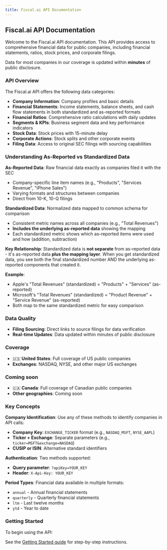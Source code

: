 ```yaml
---
title: Fiscal.ai API Documentation
---
```


## Fiscal.ai API Documentation

Welcome to the Fiscal.ai API documentation. This API provides access to comprehensive financial data for public companies, including financial statements, ratios, stock prices, and corporate filings.

Data for most companies in our coverage is updated within **minutes** of public disclosure.

### API Overview

The Fiscal.ai API offers the following data categories:

- **Company Information**: Company profiles and basic details
- **Financial Statements**: Income statements, balance sheets, and cash flow statements in both standardized and as-reported formats
- **Financial Ratios**: Comprehensive ratio calculations with daily updates
- **Segments & KPIs**: Business segment data and key performance indicators
- **Stock Data**: Stock prices with 15-minute delay
- **Corporate Actions**: Stock splits and other corporate events
- **Filing Data**: Access to original SEC filings with sourcing capabilities

### Understanding As-Reported vs Standardized Data

**As-Reported Data**: Raw financial data exactly as companies filed it with the SEC
- Company-specific line item names (e.g., "Products", "Services Revenue", "iPhone Sales")  
- Varying formats and structures between companies
- Direct from 10-K, 10-Q filings

**Standardized Data**: Normalized data mapped to common schema for comparison
- Consistent metric names across all companies (e.g., "Total Revenues")
- **Includes the underlying as-reported data** showing the mapping
- Each standardized metric shows which as-reported items were used and how (addition, subtraction)

**Key Relationship**: Standardized data is **not separate** from as-reported data - it's as-reported data **plus the mapping layer**. When you get standardized data, you see both the final standardized number AND the underlying as-reported components that created it.

**Example**: 
- Apple's "Total Revenues" (standardized) = "Products" + "Services" (as-reported)
- Microsoft's "Total Revenues" (standardized) = "Product Revenue" + "Service Revenue" (as-reported)  
- Both map to the same standardized metric for easy comparison

### Data Quality

- **Filing Sourcing**: Direct links to source filings for data verification
- **Real-time Updates**: Data updated within minutes of public disclosure

### Coverage

- 🇺🇸 **United States**: Full coverage of US public companies
- **Exchanges**: NASDAQ, NYSE, and other major US exchanges

### Coming soon

- 🇨🇦 **Canada**: Full coverage of Canadian public companies
- **Other geographies**: Coming soon

### Key Concepts

**Company Identification**: Use any of these methods to identify companies in API calls:
- **Company Key**: `EXCHANGE_TICKER` format (e.g., `NASDAQ_MSFT`, `NYSE_AAPL`)  
- **Ticker + Exchange**: Separate parameters (e.g., `ticker=MSFT&exchange=NASDAQ`)
- **CUSIP or ISIN**: Alternative standard identifiers

**Authentication**: Two methods supported:
- **Query parameter**: `?apiKey=YOUR_KEY`
- **Header**: `X-Api-Key: YOUR_KEY`

**Period Types**: Financial data available in multiple formats:
- `annual` - Annual financial statements
- `quarterly` - Quarterly financial statements  
- `ltm` - Last twelve months
- `ytd` - Year to date

### Getting Started

To begin using the API:

See the [Getting Started guide](/guides/getting-started) for step-by-step instructions.
